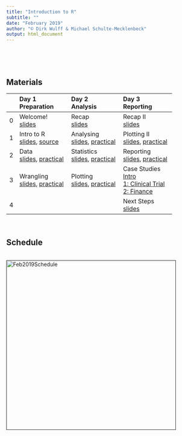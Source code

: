 ```yaml
---
title: "Introduction to R"
subtitle: ""
date: "February 2019"
author: "© Dirk Wulff & Michael Schulte-Mecklenbeck"
output: html_document
---
```


<br>

<!---
## Downloads

#### [**Data sets**](https://raw.githubusercontent.com/therbootcamp/Intro2DataScience_2018Oct/master/_sessions/_data/baselrbootcamp_data.zip)
#### [**PDFs**](https://raw.githubusercontent.com/therbootcamp/Intro2DataScience_2018Oct/master/_sessions/_pdf/Intro2DataScienceWithR_pdfs.zip)
--->

<br>

## Materials

<!---
#### <a href="https://raw.githubusercontent.com/therbootcamp/BaselRBootcamp_2018July/master/_sessions/_data/baselrbootcamp_data.zip">Get datasets</a>
#### <a href="https://raw.githubusercontent.com/therbootcamp/BaselRBootcamp_2018July/master/_sessions/_pdf/Baselrbootcamp_slides_pt1.zip">Get pdfs pt1</a> <font size=2><a href="https://raw.githubusercontent.com/therbootcamp/BaselRBootcamp_2018July/master/_sessions/_knit/knit_bootcamp.R">[download code]</a></font>
--->

|  | Day 1<br>Preparation| Day 2<br>Analysis| Day 3<br>Reporting| 
|:--|:-------------|:-------------|:-------------|
|0| Welcome!<br>[slides](_sessions/0_Welcome/Welcome.html) | Recap<br>[slides](_sessions/Recap/Recap.html)| Recap II<br>[slides](_sessions/RecapII/RecapII.html)|
|1| Intro to R<br>[slides](_sessions/1_IntroToR/IntroToR.html), [source](_sessions/1_IntroToR/IntroToR_interactive.R) | Analysing <br>[slides](_sessions/Analysing/Analysing.html), [practical](_sessions/Analysing/Analysing_practical.html) | Plotting II <br>[slides](_sessions/PlottingII/PlottingII.html), [practical](_sessions/PlottingII/PlottingII.html) |
|2|  Data <br>[slides](_sessions/1_Data/Data.html), [practical](_sessions/2_Data/Data_practical.html)| Statistics<br>[slides](_sessions/Statistics/Statistics.html), [practical](_sessions/Statistics/Statistics_practical.html)| Reporting<br>[slides](_sessions/Reporting/Reporting.html), [practical](_sessions/Reporting/Reporting_practical.html)|
|3|   Wrangling<br>[slides](_sessions/3_Wrangling/Wrangling.html), [practical](_sessions/Wrangling/3_Wrangling_practical.html) | Plotting<br>[slides](_sessions/Plotting/Plotting.html), [practical](_sessions/Plotting/Plotting_practical.html) |Case Studies<br>[Intro](_sessions/CaseStudies/CaseStudies.html)<br>[1: Clinical Trial](_sessions/CaseStudies/Clinical_Data_Case_Study.html)<br>[2: Finance ](_sessions/CaseStudies/Financial_Data_Case_Study.html)|
|4| |  | Next Steps<br>[slides](_sessions/NextSteps/NextSteps.html) |
<br>

## Schedule

<p align="center"><br>
    <a href=""><img border="0" alt="Feb2019Schedule" src="_sessions/_images/schedule.png" style="width:450px"></a><br>
    